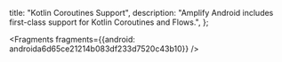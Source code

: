   title: "Kotlin Coroutines Support",
  description: "Amplify Android includes first-class support for Kotlin Coroutines and Flows.",
};






<Fragments fragments={{android: androida6d65ce21214b083df233d7520c43b10}} />
